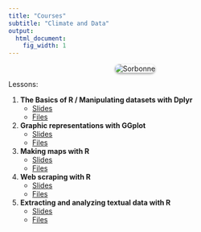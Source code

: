 ```yaml
---
title: "Courses"
subtitle: "Climate and Data"
output:
  html_document:
    fig_width: 1
---
```


<link rel="shortcut icon" href="favicon.ico">


<style>
figure {
  text-align: center;
}

figcaption {
  margin-top: 10px;
}
</style>

<style>
  .rounded-image {
    border-radius: 10px; /* Ajoute des coins arrondis de 10 pixels */
    box-shadow: 0px 2px 4px rgba(0, 0, 0, 0.4); /* Ajoute une ombre de 2 pixels de hauteur et 4 pixels de flou */
  }
</style>

<p>
<div class="row">
<figure>
  <img alt="Sorbonne" src="images/P1300734_Paris_V_place_de_la_Sorbonne_rwk.jpg" class="rounded-image"/>
</figure>
</div>
</p>






Lessons: 

1. **The Basics of R / Manipulating datasets with Dplyr**
    - [Slides](https://jeanbaptisteguiffard.github.io/courses/data_climate/slides/Data_climate_cours_1.pdf)
    - [Files](https://github.com/jeanbaptisteguiffard/jeanbaptisteguiffard.github.io/tree/gh-pages/courses/data_climate/training/course_1)


2. **Graphic representations with GGplot**
    - [Slides]()
    - [Files]()

3. **Making maps with R**
    - [Slides]()
    - [Files]()
    
4. **Web scraping with R**
    - [Slides]()
    - [Files]()

5. **Extracting and analyzing textual data with R**
    - [Slides]()
    - [Files]()
    